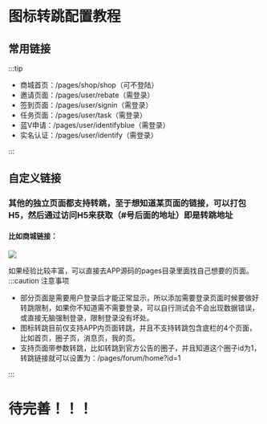 # **图标转跳配置教程**

## 常用链接
:::tip
- 商城首页：/pages/shop/shop（可不登陆）
- 邀请页面：/pages/user/rebate（需登录）
- 签到页面：/pages/user/signin（需登录）
- 任务页面：/pages/user/task（需登录）
- 蓝V申请：/pages/user/identifyblue（需登录）
- 实名认证：/pages/user/identify（需登录）

:::

## 自定义链接
### 其他的独立页面都支持转跳，至于想知道某页面的链接，可以打包H5，然后通过访问H5来获取（#号后面的地址）即是转跳地址
#### 比如商城链接：

<img  src="https://tk.illlt.com:759/aikanpro/docs//img/advanced/advanced-icon-01.jpg"   />

如果经验比较丰富，可以直接去APP源码的pages目录里面找自己想要的页面。
 :::caution 注意事项
- 部分页面是需要用户登录后才能正常显示，所以添加需要登录页面时候要做好转跳限制，如果你不知道需不需要登录，可以自行测试会不会出现数据错误，或直接无脑强制登录，限制登录没有坏处。
- 图标转跳目前仅支持APP内页面转跳，并且不支持转跳包含底栏的4个页面，比如首页，圈子页，消息页，我的页。
- 支持页面带参数转跳，比如转跳到官方公告的圈子，并且知道这个圈子id为1，转跳链接就可以设置为：/pages/forum/home?id=1

 :::

# 待完善！！！